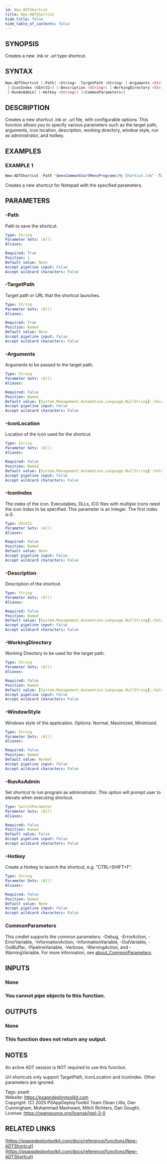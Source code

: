 ```yaml
---
id: New-ADTShortcut
title: New-ADTShortcut
hide_title: false
hide_table_of_contents: false
---
```


## SYNOPSIS

Creates a new .lnk or .url type shortcut.

## SYNTAX

```powershell
New-ADTShortcut [-Path] <String> -TargetPath <String> [-Arguments <String>] [-IconLocation <String>]
 [-IconIndex <UInt32>] [-Description <String>] [-WorkingDirectory <String>] [-WindowStyle <String>]
 [-RunAsAdmin] [-Hotkey <String>] [<CommonParameters>]
```

## DESCRIPTION

Creates a new shortcut .lnk or .url file, with configurable options.
This function allows you to specify various parameters such as the target path, arguments, icon location, description, working directory, window style, run as administrator, and hotkey.

## EXAMPLES

### EXAMPLE 1

```powershell
New-ADTShortcut -Path "$envCommonStartMenuPrograms\My Shortcut.lnk" -TargetPath "$envWinDir\notepad.exe" -IconLocation "$envWinDir\notepad.exe" -Description 'Notepad' -WorkingDirectory '%HOMEDRIVE%\%HOMEPATH%'
```

Creates a new shortcut for Notepad with the specified parameters.

## PARAMETERS

### -Path

Path to save the shortcut.

```yaml
Type: String
Parameter Sets: (All)
Aliases:

Required: True
Position: 1
Default value: None
Accept pipeline input: False
Accept wildcard characters: False
```

### -TargetPath

Target path or URL that the shortcut launches.

```yaml
Type: String
Parameter Sets: (All)
Aliases:

Required: True
Position: Named
Default value: None
Accept pipeline input: False
Accept wildcard characters: False
```

### -Arguments

Arguments to be passed to the target path.

```yaml
Type: String
Parameter Sets: (All)
Aliases:

Required: False
Position: Named
Default value: [System.Management.Automation.Language.NullString]::Value
Accept pipeline input: False
Accept wildcard characters: False
```

### -IconLocation

Location of the icon used for the shortcut.

```yaml
Type: String
Parameter Sets: (All)
Aliases:

Required: False
Position: Named
Default value: [System.Management.Automation.Language.NullString]::Value
Accept pipeline input: False
Accept wildcard characters: False
```

### -IconIndex

The index of the icon.
Executables, DLLs, ICO files with multiple icons need the icon index to be specified.
This parameter is an Integer.
The first index is 0.

```yaml
Type: UInt32
Parameter Sets: (All)
Aliases:

Required: False
Position: Named
Default value: None
Accept pipeline input: False
Accept wildcard characters: False
```

### -Description

Description of the shortcut.

```yaml
Type: String
Parameter Sets: (All)
Aliases:

Required: False
Position: Named
Default value: [System.Management.Automation.Language.NullString]::Value
Accept pipeline input: False
Accept wildcard characters: False
```

### -WorkingDirectory

Working Directory to be used for the target path.

```yaml
Type: String
Parameter Sets: (All)
Aliases:

Required: False
Position: Named
Default value: [System.Management.Automation.Language.NullString]::Value
Accept pipeline input: False
Accept wildcard characters: False
```

### -WindowStyle

Windows style of the application.
Options: Normal, Maximized, Minimized.

```yaml
Type: String
Parameter Sets: (All)
Aliases:

Required: False
Position: Named
Default value: Normal
Accept pipeline input: False
Accept wildcard characters: False
```

### -RunAsAdmin

Set shortcut to run program as administrator.
This option will prompt user to elevate when executing shortcut.

```yaml
Type: SwitchParameter
Parameter Sets: (All)
Aliases:

Required: False
Position: Named
Default value: False
Accept pipeline input: False
Accept wildcard characters: False
```

### -Hotkey

Create a Hotkey to launch the shortcut, e.g.
"CTRL+SHIFT+F".

```yaml
Type: String
Parameter Sets: (All)
Aliases:

Required: False
Position: Named
Default value: None
Accept pipeline input: False
Accept wildcard characters: False
```

### CommonParameters

This cmdlet supports the common parameters: -Debug, -ErrorAction, -ErrorVariable, -InformationAction, -InformationVariable, -OutVariable, -OutBuffer, -PipelineVariable, -Verbose, -WarningAction, and -WarningVariable. For more information, see [about_CommonParameters](http://go.microsoft.com/fwlink/?LinkID=113216).

## INPUTS

### None

### You cannot pipe objects to this function.
## OUTPUTS

### None

### This function does not return any output.
## NOTES
An active ADT session is NOT required to use this function.

Url shortcuts only support TargetPath, IconLocation and IconIndex.
Other parameters are ignored.

Tags: psadt<br />
Website: https://psappdeploytoolkit.com<br />
Copyright: (C) 2025 PSAppDeployToolkit Team (Sean Lillis, Dan Cunningham, Muhammad Mashwani, Mitch Richters, Dan Gough).<br />
License: https://opensource.org/license/lgpl-3-0

## RELATED LINKS

[https://psappdeploytoolkit.com/docs/reference/functions/New-ADTShortcut](https://psappdeploytoolkit.com/docs/reference/functions/New-ADTShortcut)
